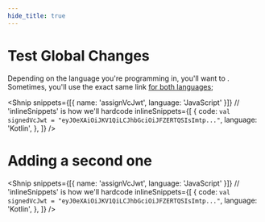 ```yaml
---
hide_title: true
---
```


<LanguageSwitcher languages="JavaScript, Kotlin"/>


# Test Global Changes

Depending on the language you're programming in, you'll want to <LanguageSwitchLink text='link to different content' links='{"Kotlin": "https://kotlinlang.org/", "JavaScript": "https://www.javascript.com/"}'/>. Sometimes, you'll use the exact same link [for both languages](https://www.google.com/);

<Shnip
  snippets={[{ name: 'assignVcJwt', language: 'JavaScript' }]}
  // 'inlineSnippets' is how we'll hardcode
  inlineSnippets={[
    {
      code: `
            val signedVcJwt = "eyJ0eXAiOiJKV1QiLCJhbGciOiJFZERTQSIsImtp..."
      `,
      language: 'Kotlin',
    },
  ]}
/>

# Adding a second one

<Shnip
  snippets={[{ name: 'assignVcJwt', language: 'JavaScript' }]}
  // 'inlineSnippets' is how we'll hardcode
  inlineSnippets={[
    {
      code: `
            val signedVcJwt = "eyJ0eXAiOiJKV1QiLCJhbGciOiJFZERTQSIsImtp..."
      `,
      language: 'Kotlin',
    },
  ]}
/>

